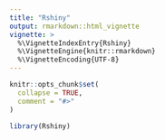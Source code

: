 ```yaml
---
title: "Rshiny"
output: rmarkdown::html_vignette
vignette: >
  %\VignetteIndexEntry{Rshiny}
  %\VignetteEngine{knitr::rmarkdown}
  %\VignetteEncoding{UTF-8}
---
```


```r
knitr::opts_chunk$set(
  collapse = TRUE,
  comment = "#>"
)
```

```r
library(Rshiny)
```
